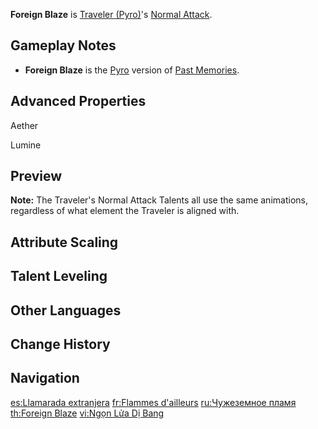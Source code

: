 {{Talent Infobox
|image         = Talent Foreign Blaze.png
|character     = Traveler (Pyro)
|type          = Normal Attack
|info          = '''Normal Attack'''<br>Performs up to 5 rapid strikes.<br><br>'''Charged Attack'''<br>Consumes a certain amount of Stamina to unleash 2 rapid sword strikes.<br><br>'''Plunging Attack'''<br>Plunges from mid-air to strike the ground below, damaging opponents along the path and dealing AoE DMG upon impact.
|CD            = 
|energyCost    = 
|scale_att1    = ATK
|scale_att2    = 
|utility1      = 
|utility2      = 
|arkhe         = 
}}
'''Foreign Blaze''' is [[Traveler (Pyro)]]'s [[Normal Attack]].

==Gameplay Notes==
*'''Foreign Blaze''' is the [[Pyro]] version of [[Past Memories]].

==Advanced Properties==
;Aether
{{Advanced Properties
|title   = Normal Attack 1-Hit
|gu      = 1U
|icdtag  = Normal Attack
|icdtype = 2.5s/3 Hits
|poise   = 41.4
|impulse = 3

|title2   = Normal Attack 2-Hit
|gu2      = 1U
|icdtag2  = Normal Attack
|icdtype2 = 2.5s/3 Hits
|poise2   = 43.2
|impulse2 = 3

|title3   = Normal Attack 3-Hit
|gu3      = 1U
|icdtag3  = Normal Attack
|icdtype3 = 2.5s/3 Hits
|poise3   = 53.1
|impulse3 = 3

|title4   = Normal Attack 4-Hit
|gu4      = 1U
|icdtag4  = Normal Attack
|icdtype4 = 2.5s/3 Hits
|poise4   = 57.6
|impulse4 = 3

|title5   = Normal Attack 5-Hit
|gu5      = 1U
|icdtag5  = Normal Attack
|icdtype5 = 2.5s/3 Hits
|poise5   = 70.2
|impulse5 = 6

|title6   = Charged Attack 1-Hit
|gu6      = 1U
|icdtag6  = Normal Attack
|icdtype6 = 2.5s/3 Hits
|poise6   = 50.6
|impulse6 = 2

|title7   = Charged Attack 2-Hit
|gu7      = 1U
|icdtag7  = Normal Attack
|icdtype7 = 2.5s/3 Hits
|poise7   = 50.6
|impulse7 = 6

|title8   = Plunging Attack Collision
|gu8      = 0U
|icdtag8  = none
|poise8   = 25
|impulse8 = 2

|title9   = Low Plunge
|gu9      = 1U
|icdtag9  = none
|poise9   = 100
|impulse9 = 4
|blunt9   = 1

|title10   = High Plunge
|gu10      = 1U
|icdtag10  = none
|poise10   = 150
|impulse10 = 7
|blunt10   = 1
}}

;Lumine
{{Advanced Properties
|title   = Normal Attack 1-Hit
|gu      = 1U
|icdtag  = Normal Attack
|icdtype = 2.5s/3 Hits
|poise   = 40.5
|impulse = 3

|title2   = Normal Attack 2-Hit
|gu2      = 1U
|icdtag2  = Normal Attack
|icdtype2 = 2.5s/3 Hits
|poise2   = 39.6
|impulse2 = 3

|title3   = Normal Attack 3-Hit
|gu3      = 1U
|icdtag3  = Normal Attack
|icdtype3 = 2.5s/3 Hits
|poise3   = 48.6
|impulse3 = 3

|title4   = Normal Attack 4-Hit
|gu4      = 1U
|icdtag4  = Normal Attack
|icdtype4 = 2.5s/3 Hits
|poise4   = 54
|impulse4 = 3

|title5   = Normal Attack 5-Hit
|gu5      = 1U
|icdtag5  = Normal Attack
|icdtype5 = 2.5s/3 Hits
|poise5   = 64.8
|impulse5 = 6

|title6   = Charged Attack 1-Hit
|gu6      = 1U
|icdtag6  = Normal Attack
|icdtype6 = 2.5s/3 Hits
|poise6   = 50.6
|impulse6 = 2

|title7   = Charged Attack 2-Hit
|gu7      = 1U
|icdtag7  = Normal Attack
|icdtype7 = 2.5s/3 Hits
|poise7   = 50.6
|impulse7 = 6

|title8   = Plunging Attack Collision
|gu8      = 0U
|icdtag8  = none
|poise8   = 25
|impulse8 = 2

|title9   = Low Plunge
|gu9      = 1U
|icdtag9  = none
|poise9   = 100
|impulse9 = 4
|blunt9   = 1

|title10   = High Plunge
|gu10      = 1U
|icdtag10  = none
|poise10   = 150
|impulse10 = 7
|blunt10   = 1
}}

==Preview==
'''Note:''' The Traveler's Normal Attack Talents all use the same animations, regardless of what element the Traveler is aligned with.
{{Preview
|file1=Aether Normal Preview
|caption1=Normal Attack (Aether)

|file2=Aether Charged Preview
|caption2=Charged Attack (Aether)

|file3=Aether Plunging Preview
|caption3=Plunging Attack (Aether)

|file4=Lumine Normal Preview
|caption4=Normal Attack (Lumine)

|file5=Lumine Charged Preview
|caption5=Charged Attack (Lumine)

|file6=Lumine Plunging Preview
|caption6=Plunging Attack (Lumine)
}}

==Attribute Scaling==
{{Past Memories}}

==Talent Leveling==
{{Talent Upgrade|Natlan}}

==Other Languages==
{{Other Languages
|en       = Foreign Blaze
|zhs      = 异邦烈焰
|zhs_rm   = Yìbāng Lièyàn
|zht      = 異邦烈焰
|zht_rm   = Yìbāng Lièyàn
|zh_tl    = 
|ja       = 異邦の烈焔
|ja_rm    = Ihou no Retsuen{{Assumed}}
|ja_tl    = 
|ko       = 이방의 불꽃
|ko_rm    = 
|ko_tl    = 
|es       = Llamarada extranjera
|es_tl    = Foreign Blaze
|fr       = Flammes d'ailleurs
|fr_tl    = Flames From Elsewhere
|ru       = Чужеземное пламя
|ru_tl    = 
|th       = Foreign Blaze
|th_tl    = 
|vi       = Ngọn Lửa Dị Bang
|vi_tl    = 
|de       = Glut aus der Fremde
|de_tl    = Embers from Abroad
|id       = Foreign Blaze
|pt       = Chama Estrangeira
|pt_tl    = 
|tr       = Yabancı Alevler
|tr_tl    = 
|it       = Fiamma straniera
|it_tl    = 
}}

==Change History==
{{Change History|5.3}}

==Navigation==
{{Talent Navbox|Traveler (Pyro)}}

[[es:Llamarada extranjera]]
[[fr:Flammes d'ailleurs]]
[[ru:Чужеземное пламя]]
[[th:Foreign Blaze]]
[[vi:Ngọn Lửa Dị Bang]]